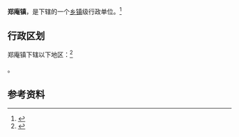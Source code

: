 {{中国乡级行政区|41/01/22/106/000}}

'''郑庵镇'''，是{{PRC admin/fullname|41/01/22/106/000|3}}下辖的一个[[乡镇|乡镇]]级行政单位。<ref>{{PRC admin/ref sgc|{{PRC admin/parent|41/01/22/106/000}}}}</ref>

== 行政区划 ==

郑庵镇下辖以下地区：<ref>{{PRC admin/ref sgc|41/01/22/106/000}}</ref>

{{PRC admin/children|41/01/22/106/000}}。

== 参考资料 ==

{{reflist}}

{{行政区划小作品}}
{{PRC admin/navcat|41/01/22/106/000}}